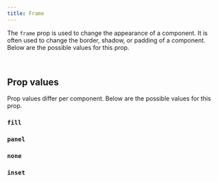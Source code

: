 ```yaml
---
title: Frame
---
```


The `frame` prop is used to change the appearance of a component. It is often used to change the border, shadow, or padding of a component. Below are the possible values for this prop.

<br />


## Prop values

Prop values differ per component. Below are the possible values for this prop.

### `fill`

<DecorativeField frame="fill">
  <DecorativeBox />
</DecorativeField>

### `panel`

<DecorativeField frame="panel">
  <DecorativeBox />
</DecorativeField>

### `none`

<DecorativeField frame="none">
  <DecorativeBox />
</DecorativeField>

### `inset`

<DecorativeField frame="inset">
  <DecorativeBox />
</DecorativeField>
